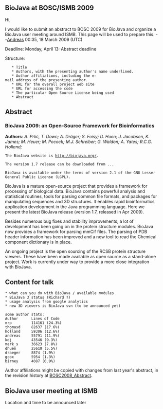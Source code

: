 == BioJava at BOSC/ISMB 2009 ==

Hi,

I would like to submit an abstract to BOSC 2009 for BioJava and organize a BioJava user meeting around ISMB. This page will be used to prepare this.
--[[User:Andreas|Andreas]] 00:35, 18 March 2009 (UTC)

Deadline:
Monday, April 13: Abstract deadline

Structure:

    * Title
    * Authors, with the presenting author's name underlined.
    * Author affiliations, including the e-mail address of the presenting author.
    * URL for the overall project web site
    * URL for accessing the code
    * The particular Open Source License being used 
    * Abstract


== Abstract ==
=== BioJava 2009:  an Open-Source Framework for Bioinformatics===

'''Authors''':
''A.  Prlić,  T. Down; A. Dräger; S. Foisy; D. Huen; J. Jacobsen, K. James;  M. Heuer;   M. Pocock;  M.J. Schreiber; G. Waldon; A. Yates; R.C.G. Holland;
''

 The BioJava website is http://biojava.org/. 

 The version 1.7 release can be downloaded from ...

 BioJava is available under the terms of version 2.1 of the GNU Lesser General Public License (LGPL).

BioJava is a mature open-source project that provides a framework for processing of biological data. BioJava contains powerful analysis and statistical routines, tools for parsing common file formats, and packages for manipulating sequences and 3D structures. It enables rapid bioinformatics application development in the Java programming language. Here we present the latest BioJava release (version 1.7, released in Apr 2009).

Besides numerous bug fixes and stability improvements, a lot of development has been going on in the protein structure modules. BioJava now provides a  framework for parsing mmCif files. The parsing of PDB header information has been improved and a new tool to read the Chemical component dictionary is in place. 

An ongoing project is the open sourcing of the RCSB protein structure viewers. These have been made available as open source as a stand-alone project. Work is currently under way to provide a more close integration with BioJava. 
 

==Content for talk==


 * what can you do with BioJava / available modules
 * BioJava 3 status (Richard ?) 
 * usage analysis from google analytics
 * new 3D viewers is BioJava svn (to be announced yet)

<pre>
some author stats:
Author  	Lines of Code
mrp 		114161 (24.3%)
thomasd 	82637 (17.6%)
holland 	59306 (12.6%)
andreas 	55791 (11.9%)
kdj 		43546 (9.3%)
mark_s 		36623 (7.8%)
dhuen 		25610 (5.5%)
draeger 	8874 (1.9%)
gcox 		5954 (1.3%)
birney 		4087 (0.9%)
</pre>

Author affiliations might be copied with changes from last year's abstract, in the revision history at [[BOSC2008_Abstract]].

== BioJava user meeting at ISMB ==

Location and time to be announced later